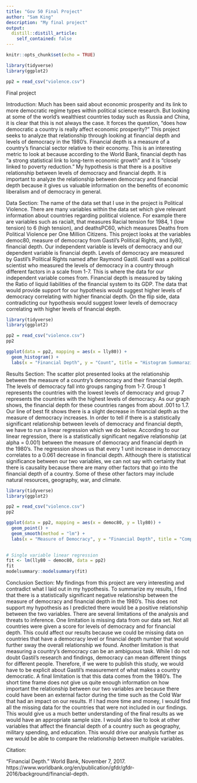 ```yaml
---
title: "Gov 50 Final Project"
author: "Sam King"
description: "My final project"
output:
  distill::distill_article:
    self_contained: false
---
```

```r
knitr::opts_chunk$set(echo = TRUE)
```

```r
library(tidyverse)
library(ggplot2)

pp2 = read_csv("violence.csv")
```

Final project 

Introduction:
    Much has been said about economic prosperity and its link to more democratic regime types within political science research. But looking at some of the world's wealthiest countries today such as Russia and China, it is clear that this is not always the case. It forces the question, “does how democratic a country is really affect economic prosperity?” This project seeks to analyze that relationship through looking at financial depth and levels of democracy in the 1980’s. Financial depth is a measure of a country’s financial sector relative to their economy. This is an interesting metric to look at because according to the World Bank, financial depth has “a strong statistical link to long-term economic growth” and it is “closely linked to poverty reduction.” My hypothesis is that there is a positive relationship between levels of democracy and financial depth. It is important to analyze the relationship between democracy and financial depth because it gives us valuable information on the benefits of economic liberalism and of democracy in general. 

Data Section:
    The name of the data set that I use in the project is Political Violence. There are many variables within the data set which give relevant information about countries regarding political violence. For example there are variables such as racialt, that measures Racial tension for 1984, 1 (low tension) to 6 (high tension), and deathsPC60, which measures Deaths from Political Violence per One Million Citizens. This project looks at the variables democ80, measure of democracy from Gastil’s Political Rights, and lly80, financial depth. 
    Our independent variable is levels of democracy and our dependent variable is financial depth. Levels of democracy are measured by Gastil’s Political Rights named after Raymond Gastil. Gastil was a political scientist who measured the levels of democracy in a country through different factors in a scale from 1-7. This is where the data for our independent variable comes from. Financial depth is measured by taking the Ratio of liquid liabilities of the financial system to its GDP. The data that would provide support for our hypothesis would suggest higher levels of democracy correlating with higher financial depth. On the flip side, data contradicting our hypothesis would suggest lower levels of democracy correlating with higher levels of financial depth. 
    
```r
library(tidyverse)
library(ggplot2)

pp2 = read_csv("violence.csv")
pp2

ggplot(data = pp2, mapping = aes(x = lly80)) + 
  geom_histogram() + 
  labs(x = "Financial Depth", y = "Count", title = "Histogram Summarazing our Dependent Variable: Financial Depth")
```


Results Section:
    The scatter plot presented looks at the relationship between the measure of a country's democracy and their financial depth. The levels of democracy fall into groups ranging from 1-7. Group 1 represents the countries with the lowest levels of democracy and group 7 represents the countries with the highest levels of democracy. As our graph shows, the financial depth for these countries ranges from about .001 to 1.7. Our line of best fit shows there is a slight decrease in financial depth as the measure of democracy increases. In order to tell if there is a statistically significant relationship between levels of democracy and financial depth, we have to run a linear regression which we do below. 
    According to our linear regression, there is a statistically significant negative relationship (at alpha = 0.001) between the measure of democracy and financial depth in the 1980's. The regression shows us that every 1 unit increase in democracy correlates to a 0.061 decrease in financial depth. Although there is statistical significance between our two variables, we can not say with certainty that there is causality because there are many other factors that go into the financial depth of a country. Some of these other factors may include natural resources, geography, war, and climate. 
    
```r
library(tidyverse)
library(ggplot2)

pp2 = read_csv("violence.csv")
pp2

ggplot(data = pp2, mapping = aes(x = democ80, y = lly80)) + 
  geom_point() +   
  geom_smooth(method = "lm") +
  labs(x = "Measure of Democracy", y = "Financial Depth", title = "Comparing Levels of Democracy and Financial Depth")
  
```

```r
# Single variable linear regression
fit <- lm(lly80 ~ democ80, data = pp2)
fit
modelsummary::modelsummary(fit)
```

Conclusion Section:
    My findings from this project are very interesting and contradict what I laid out in my hypothesis. To summarize my results, I find that there is a statistically significant negative relationship between the measure of democracy and financial depth in the 1980's. This does not support my hypothesis as I predicted there would be a positive relationship between the two variables. There are several limitations of the analysis and threats to inference. One limitation is missing data from our data set. Not all countries were given a score for levels of democracy and for financial depth. This could affect our results because we could be missing data on countries that have a democracy level or financial depth number that would further sway the overall relationship we found. Another limitation is that measuring a country's democracy can be an ambiguous task. While I do not doubt Gastil’s research and findings, democracy can mean different things for different people. Therefore, if we were to publish this study, we would have to be explicit about Gastil’s measurement of what makes a country democratic. A final limitation is that this data comes from the 1980’s. The short time frame does not give us quite enough information on how important the relationship between our two variables are because there could have been an external factor during the time such as the Cold War that had an impact on our results. If I had more time and money, I would find all the missing data for the countries that were not included in our findings. This would give us a much better understanding of the final results as we would have an appropriate sample size. I would also like to look at other variables that affect the financial depth of a country such as geography, military spending, and education. This would drive our analysis further as we would be able to compare the relationship between multiple variables.



Citation:

“Financial Depth.” World Bank, November 7, 2017. https://www.worldbank.org/en/publication/gfdr/gfdr-2016/background/financial-depth. 

